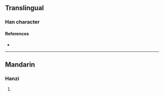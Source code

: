 {{character info/new}}
==Translingual==

===Han character===
{{Han char|rn=86|rad=火|as=10|sn=14|four=97880|canj=FBAC|ids=⿰火冥}}

====References====
* {{Han ref|kx=0679.190|dkj=19302|dj=1091.050|hdz=32225.070|uh=7190|ud=29072|bh=E2BB|bd=58043}}

----

==Mandarin==

===Hanzi===
{{cmn-hanzi|pin=[[jiǒng]] ([[jiong3]]), [[mì]] ([[mi4]]), [[xíng]] ([[xing2]])|wg=chiung<sup>3</sup>, mi<sup>4</sup>, hsing<sup>2</sup>}}

# {{defn|lang=cmn|sort=火10}}